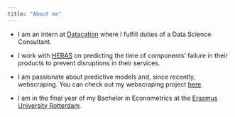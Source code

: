 ```yaml
---
title: "About me"
---
```



- I am an intern at [Datacation](https://www.datacation.nl/en/) where I fulfill duties of a Data Science Consultant.

- I work with [HERAS](https://export.heras.com/) on predicting the time of components' failure in their products to prevent disruptions in their services.

- I am passionate about predictive models and, since recently, webscraping. You can check out my webscraping project [here](https://adamwadolowski.github.io/spotify-playlists-EDA/).

- I am in the final year of my Bachelor in Econometrics at the [Erasmus University Rotterdam](https://www.eur.nl/en). 